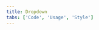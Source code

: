 ```yaml
---
title: Dropdown
tabs: ['Code', 'Usage', 'Style']
---
```


<ComponentCode
    name="Dropdown"
    component="dropdown" 
    variation="dropdown"
    experimental="true"
    hasReactVersion="true"
    >
</ComponentCode>
<ComponentCode
    name="Dropdown (Up)"
    component="dropdown" 
    variation="dropdown--up"
    codepen="eeGYvQ"
    experimental="true"
    hasReactVersion="true"
    >
</ComponentCode>
<ComponentReact
    name="Multi select"
    component="MultiSelect"
    variation="MultiSelect"
    experimental="true"
    >
</ComponentReact>
<ComponentReact 
    name="Filterable multi select"
    component="MultiSelect"
    variation="MultiSelect.Filterable"
    experimental="true"
    >
</ComponentReact>
<ComponentReact 
    name="Inline multi select"
    component="MultiSelect"
    variation="MultiSelect.Inline"
    experimental="true"
    >
</ComponentReact>
<ComponentReact
    name="Combo box"
    component="ComboBox"
    experimental="true"
    >
</ComponentReact>

<ComponentDocs component="dropdown" experimental="true" />
